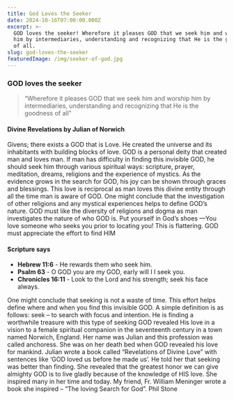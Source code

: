 ```yaml
---
title: God Loves the Seeker
date: 2024-10-16T07:00:00.000Z
excerpt: >-
  GOD loves the seeker! Wherefore it pleases GOD that we seek him and worship
  him by intermediaries, understanding and recognizing that He is the goodness
  of all.
slug: god-loves-the-seeker
featuredImage: /img/seeker-of-god.jpg
---
```


### GOD loves the seeker

> “Wherefore it pleases GOD that we seek him and worship him by intermediaries, understanding and recognizing that He is the goodness of all"

#### Divine Revelations by Julian of Norwich

Givens; there exists a GOD that  is Love. He created the universe and its inhabitants with building blocks of love. GOD is a personal deity that created man and loves man. If man has difficulty in finding this invisible GOD, he should seek him through various spiritual ways: scripture, prayer, meditation, dreams, religions and the experience of mystics. As the evidence grows in the search for GOD, his joy can be shown through graces and blessings. This love is reciprocal as man loves this divine entity through all the time man is aware of GOD. One might conclude that the investigation of other religions and any mystical experiences helps to define GOD’s nature. GOD must like the diversity of religions and dogma as man investigates the nature of who GOD is. Put yourself in God’s shoes —You love someone who seeks you prior to locating you! This is flattering. GOD must appreciate the effort to find HIM

#### Scripture says

* **Hebrew 11:6** - He rewards them who seek him.
* **Psalm 63** - O GOD you are my GOD, early will I I seek you.
* **Chronicles 16:11** - Look to the Lord and his strength; seek his face always.

One might conclude that seeking is not a waste of time. This effort helps define where and when you find this invisible GOD. A simple definition is as follows: seek – to search with focus and intention. He is finding a worthwhile treasure with this type of seeking GOD revealed His love in a vision to a female spiritual companion in the seventeenth century in a town named Norwich, England. Her name was Julian and this profession was called anchoress. She was on her death bed when GOD revealed his love for mankind. Julian wrote a book called “Revelations of Divine Love” with sentences like ‘GOD loved us before he made us’. He told her that seeking was better than finding. She revealed that the greatest honor we can give almighty GOD is to live gladly because of the knowledge of HIS love. She inspired many in her time and today. My friend, Fr. William Meninger wrote a book she inspired – “The loving Search for God”. Phil Stone
